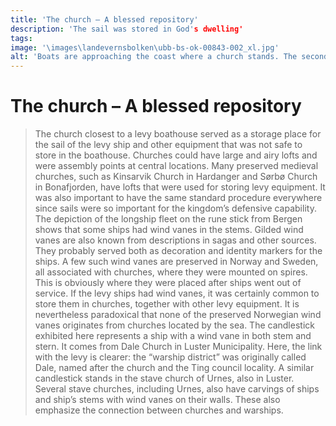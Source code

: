 ```yaml
---
title: 'The church – A blessed repository'
description: 'The sail was stored in God's dwelling'
tags:
image: '\images\landevernsbolken\ubb-bs-ok-00843-002_xl.jpg'
alt: 'Boats are approaching the coast where a church stands. The second floor of the church is visible. There, the sail would be stored.'
---
```



# The church – A blessed repository

<Blockquote
    quote='“And all the crewmembers are to accompany the sail to the church, and all the rigging.”'
    footer='Land defence section, chapter 14' />

<Spacer height={40}/>
<Container stil="initial side">
    The church closest to a levy boathouse served as a storage place for the sail of the levy ship and other equipment that was not safe to store in the boathouse. 
    Churches could have large and airy lofts and were assembly points at central locations. 
    Many preserved medieval churches, such as Kinsarvik Church in Hardanger and Sørbø Church in Bonafjorden, have lofts that were used for storing levy equipment. 
    It was also important to have the same standard procedure everywhere since sails were so important for the kingdom’s defensive capability. 
    The depiction of the longship fleet on the rune stick from Bergen shows that some ships had wind vanes in the stems. 
    Gilded wind vanes are also known from descriptions in sagas and other sources. 
    They probably served both as decoration and identity markers for the ships. 
    A few such wind vanes are preserved in Norway and Sweden, all associated with churches, where they were mounted on spires. 
    This is obviously where they were placed after ships went out of service. 
    If the levy ships had wind vanes, it was certainly common to store them in churches, together with other levy equipment. 
    It is nevertheless paradoxical that none of the preserved Norwegian wind vanes originates from churches located by the sea. 
    The candlestick exhibited here represents a ship with a wind vane in both stem and stern. 
    It comes from Dale Church in Luster Municipality. 
    Here, the link with the levy is clearer: the “warship district” was originally called Dale, named after the church and the Ting council locality. 
    A similar candlestick stands in the stave church of Urnes, also in Luster. 
    Several stave churches, including Urnes, also have carvings of ships and ship’s stems with wind vanes on their walls. 
    These also emphasize the connection between churches and warships.
</Container>

<Figure
    image="/images/landevernsbolken/Bf_MA_58_Ck_766.jpg"
    title="Iron candlestick shaped like a longship, from Dale church, Luster."
    alt="Iron candlestick shaped like a longship."
    href="https://digitaltmuseum.no/0210112499833/kirkekunst"
>
</Figure>